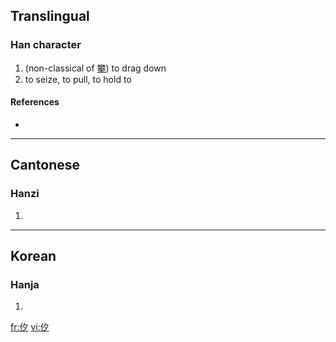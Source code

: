 ==Translingual==

===Han character===
{{Han char|rn=9|rad=人|as=03|sn=5|four=|canj=人弓戈 (ONI)}}

# (non-classical of [[攀]]) to drag down
# to seize, to pull, to hold to

====References====
* {{Han ref|kx=0094.050|hdz=10115.010|uh=3434|ud=13364}}

----

==Cantonese==

===Hanzi===
{{yue-hanzi|jyut=|y=pan1}}

# {{defn|Cantonese|sort=人03}}

----

==Korean==

===Hanja===
{{ko-hanja|hangeul=반|rv=ban|mr=pan|y=pan}}
# {{defn|Korean|sort=人03}}

[[fr:㐴]]
[[vi:㐴]]